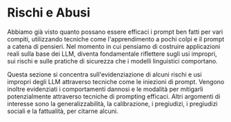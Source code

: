 # Rischi e Abusi



Abbiamo già visto quanto possano essere efficaci i prompt ben fatti per vari compiti, utilizzando tecniche come l'apprendimento a pochi colpi e il prompt a catena di pensieri. Nel momento in cui pensiamo di costruire applicazioni reali sulla base dei LLM, diventa fondamentale riflettere sugli usi impropri, sui rischi e sulle pratiche di sicurezza che i modelli linguistici comportano. 

Questa sezione si concentra sull'evidenziazione di alcuni rischi e usi impropri degli LLM attraverso tecniche come le iniezioni di prompt. Vengono inoltre evidenziati i comportamenti dannosi e le modalità per mitigarli potenzialmente attraverso tecniche di prompting efficaci. Altri argomenti di interesse sono la generalizzabilità, la calibrazione, i pregiudizi, i pregiudizi sociali e la fattualità, per citarne alcuni.

<ContentFileNames section="risks" lang="it"/>
